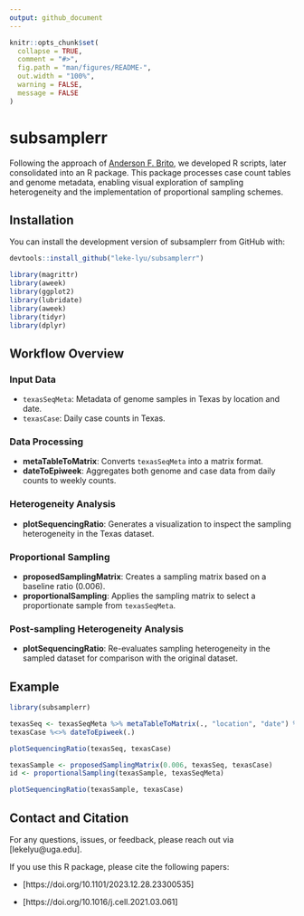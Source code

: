 ```yaml
---
output: github_document
---
```


<!-- README.md is generated from README.Rmd. Please edit that file -->

```r
knitr::opts_chunk$set(
  collapse = TRUE,
  comment = "#>",
  fig.path = "man/figures/README-",
  out.width = "100%",
  warning = FALSE,
  message = FALSE
)
```

# subsamplerr

<!-- badges: start -->

<!-- badges: end -->

Following the approach of [Anderson F. Brito](https://www.cell.com/cell/fulltext/S0092-8674(21)00434-7), we developed R scripts, later consolidated into an R package. This package processes case count tables and genome metadata, enabling visual exploration of sampling heterogeneity and the implementation of proportional sampling schemes.

## Installation

You can install the development version of subsamplerr from GitHub with:

``` r
devtools::install_github("leke-lyu/subsamplerr")
```

```r

library(magrittr)
library(aweek)
library(ggplot2)
library(lubridate)
library(aweek)
library(tidyr)
library(dplyr)
```

## Workflow Overview

### Input Data
- `texasSeqMeta`: Metadata of genome samples in Texas by location and date.
- `texasCase`: Daily case counts in Texas.

### Data Processing
- **metaTableToMatrix**: Converts `texasSeqMeta` into a matrix format.
- **dateToEpiweek**: Aggregates both genome and case data from daily counts to weekly counts.

### Heterogeneity Analysis
- **plotSequencingRatio**: Generates a visualization to inspect the sampling heterogeneity in the Texas dataset.

### Proportional Sampling
- **proposedSamplingMatrix**: Creates a sampling matrix based on a baseline ratio (0.006).
- **proportionalSampling**: Applies the sampling matrix to select a proportionate sample from `texasSeqMeta`.

### Post-sampling Heterogeneity Analysis
- **plotSequencingRatio**: Re-evaluates sampling heterogeneity in the sampled dataset for comparison with the original dataset.

## Example

```r
library(subsamplerr)

texasSeq <- texasSeqMeta %>% metaTableToMatrix(., "location", "date") %>% dateToEpiweek(.)
texasCase %<>% dateToEpiweek(.)
```

```r
plotSequencingRatio(texasSeq, texasCase)
```

```r
texasSample <- proposedSamplingMatrix(0.006, texasSeq, texasCase)
id <- proportionalSampling(texasSample, texasSeqMeta)
```

```r
plotSequencingRatio(texasSample, texasCase)
```

## Contact and Citation

For any questions, issues, or feedback, please reach out via [lekelyu@uga.edu].

If you use this R package, please cite the following papers:

- [https://doi.org/10.1101/2023.12.28.23300535]

- [https://doi.org/10.1016/j.cell.2021.03.061]
